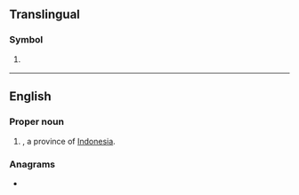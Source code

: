 {{also|kr|kr.|Kr|Kr.|.kr|K&R}}
==Translingual==

===Symbol===
{{mul-symbol}}

# {{ISO 3166|1|2|South Korea}}
#: {{syn|mul|KOR|qq1={{w|ISO 3166-1 alpha-3|alpha-3}}}}

{{c|mul|South Korea}}

----

==English==

===Proper noun===
{{en-proper noun}}

# {{abbr of|en|[[Riau Islands]]|nodot=1}}, a province of [[Indonesia]].

===Anagrams===
* {{anagrams|en|a=kr|RK}}